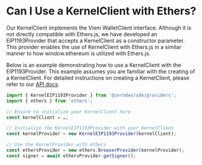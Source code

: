 # Can I Use a KernelClient with Ethers?

Our KernelClient implements the Viem WalletClient interface. Although it is not directly compatible with Ethers.js, we have developed an EIP1193Provider that accepts a KernelClient as a constructor parameter. This provider enables the use of KernelClient with Ethers.js in a similar manner to how window.ethereum is utilized with Ethers.js.

Below is an example demonstrating how to use a KernelClient with the EIP1193Provider. This example assumes you are familiar with the creating of a KernelClient. For detailed instructions on creating a KernelClient, please refer to our [API docs](https://docs.zerodev.app/sdk/core-api/create-account).

```typescript
import { KernelEIP1193Provider } from '@zerodev/sdk/providers';
import { ethers } from 'ethers';

// Ensure to initialize your KernelClient here
const kernelClient = …;

// Initialize the KernelEIP1193Provider with your KernelClient
const kernelProvider = new KernelEIP1193Provider(kernelClient);

// Use the KernelProvider with ethers
const ethersProvider = new ethers.BrowserProvider(kernelProvider);
const signer = await ethersProvider.getSigner();
```
